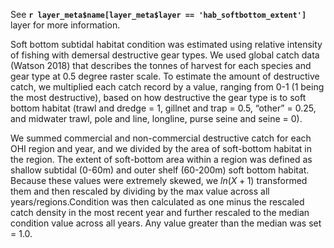 See **`r layer_meta$name[layer_meta$layer == 'hab_softbottom_extent']`** layer for more information.

Soft bottom subtidal habitat condition was estimated using relative intensity of fishing with demersal destructive gear types. We used global catch data (Watson 2018) that describes the tonnes of harvest for each species and gear type at 0.5 degree raster scale.  To estimate the amount of destructive catch, we multiplied each catch record by a value, ranging from 0-1 (1 being the most destructive), based on how destructive the gear type is to soft bottom habitat (trawl and dredge = 1, gillnet and trap = 0.5, "other" = 0.25, and midwater trawl, pole and line, longline, purse seine and seine = 0).

We summed commercial and non-commercial destructive catch for each OHI region and year, and we divided by the area of soft-bottom habitat in the region. The extent of soft-bottom area within a region was defined as shallow subtidal (0-60m) and outer shelf (60-200m) soft bottom habitat. Because these values were extremely skewed, we $ln(X+1)$ transformed them and then rescaled by dividing by the max value across all years/regions.Condition was then calculated as one minus the rescaled catch density in the most recent year and further rescaled to the median condition value across all years. Any value greater than the median was set = 1.0. 
